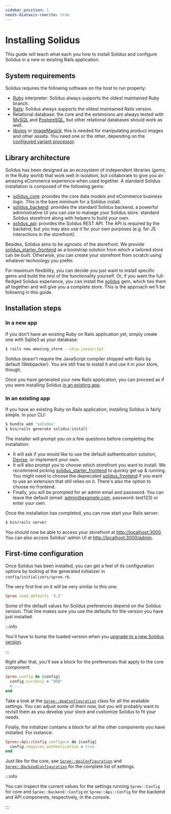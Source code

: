 ```yaml
---
sidebar_position: 1
needs-diataxis-rewrite: true
---
```


# Installing Solidus

This guide will teach what each you how to install Solidus and configure Solidus in a new or
existing Rails application.

## System requirements

Solidus requires the following software on the host to run properly:

* [Ruby](https://www.ruby-lang.org) interpreter: Solidus always supports the oldest maintained Ruby
branch.
* [Rails](https://www.rubyonrails.org): Solidus always supports the oldest maintained Rails version.
* Relational database: the core and the extensions are always tested
with [MySQL](https://www.mysql.com) and [PostgreSQL](https://www.postgresql.org), but other
relational databases should work as well.
* [libvips](https://github.com/libvips/libvips) or
[ImageMagick](http://imagemagick.org/script/download.php): this is needed for
manipulating product images and other assets. You need one or the other,
depending on the [configured variant
processor](https://guides.rubyonrails.org/configuring.html#config-active-storage-variant-processor).

## Library architecture

Solidus has been designed as an ecosystem of independent libraries (_gems_, in the Ruby world) that
work well in isolation, but collaborate to give you an amazing eCommerce experience when used
together. A standard Solidus installation is composed of the following gems:

* [solidus\_core](https://github.com/solidusio/solidus/tree/master/core): provides the core data
models and eCommerce business logic. This is the bare minimum for a Solidus install.
* [solidus\_backend](https://github.com/solidusio/solidus/tree/master/backend): provides the
standard Solidus backend, a powerful administrative UI you can use to manage your Solidus store.
standard Solidus storefront along with helpers to build your own.
* [solidus\_api](https://github.com/solidusio/solidus/tree/master/api): provides the Solidus REST
API. The API is required by the backend, but you may also use it for your own purposes (e.g. for
JS interactions in the storefront).

Besides, Solidus aims to be agnostic of the storefront. We provide
[solidus\_starter\_frontend](https://github.com/solidusio/solidus_starter_frontend)
as a bootstrap solution from which a tailored store can be built. Otherwise,
you can create your storefront from scratch using whatever technology you
prefer.

For maximum flexibility, you can decide you just want to install specific gems and build the rest of
the functionality yourself. Or, if you want the full-fledged Solidus experience, you can install
the [solidus](https://github.com/solidusio/solidus) gem, which ties them all together and will give
you a complete store. This is the approach we'll be following in this guide.

## Installation steps

### In a new app

If you don't have an existing Ruby on Rails application yet, simply create one with Sqlite3 as your
database:

```bash
$ rails new amazing_store --skip-javascript
```

Solidus doesn't require the JavaScript compiler shipped with Rails by default (Webpacker). You are
still free to install it and use it in your store, though.

Once you have generated your new Rails application, you can proceed as if you were installing
Solidus [in an existing app](#in-an-existing-app).

### In an existing app

If you have an existing Ruby on Rails application, installing Solidus is fairly simple. In your CLI:

```bash
$ bundle add 'solidus'
$ bin/rails generate solidus:install
```

The installer will prompt you on a few questions before completing the
installation:

- It will ask if you would like to use the default authentication solution,
[Devise](https://github.com/heartcombo/devise), or implement your own.
- It will also prompt you to choose which storefront you want to install. We
recommend picking
[solidus\_starter\_frontend](https://github.com/solidusio/solidus_starter_frontend)
to quickly get up & running. You might need to choose the deprecated
[solidus\_frontend](https://github.com/solidusio/solidus_frontend) if you want
to use an extension that still relies on it. There's also the option to choose
no frontend.
- Finally, you will be prompted for an admin email and password. You can leave
the default (email: admin@example.com, password: test123) or enter your own.

Once the installation has completed, you can now start your Rails server:

```bash
$ bin/rails server
```

You should now be able to access your storefront at [http://localhost:3000](http://localhost:3000).
You can also access Solidus' admin UI at [http://localhost:3000/admin](http://localhost:3000/admin).

## First-time configuration

Once Solidus has been installed, you can get a feel of its configuration options by looking at the
generated initializer in `config/initializers/spree.rb`.

The very first line on it will be very similar to this one:

```ruby
Spree.load_defaults '3.2'
```

Some of the default values for Solidus preferences depend on the Solidus version. That line makes
sure you use the defaults for the version you have just installed.

:::info

You'll have to bump the loaded version when
you [upgrade to a new Solidus version](upgrading-solidus.mdx#updating-preferences).

:::

Right after that, you'll see a block for the preferences that apply to the core component:

```ruby
Spree.config do |config|
  config.currency = "USD"
  # ...
end
```

Take a look at
the [`Spree::AppConfiguration`](https://github.com/solidusio/solidus/blob/master/core/lib/spree/app\_configuration.rb)
class for all the available settings. You can adjust some of them now, but you will probably want to
revisit them as you develop your store and customize Solidus to fit your needs.

Finally, the initializer contains a block for all the other components you have installed. For
instance:

```ruby
Spree::Api::Config.configure do |config|
  config.requires_authentication = true
end
```

Just like for the core,
see [`Spree::ApiConfiguration`](https://github.com/solidusio/solidus/blob/master/api/lib/spree/api\_configuration.rb)
and [`Spree::BackendConfiguration`](https://github.com/solidusio/solidus/blob/master/backend/lib/spree/backend\_configuration.rb)
for the complete list of settings.

:::info

You can inspect the current values for the settings running `Spree::Config` for core
and `Spree::Backend::Config` or `Spree::Api::Config` for the backend and API components,
respectively, in the console.

:::
